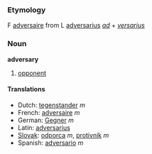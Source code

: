===Etymology===

F [[adversaire]] from L [[adversarius]] ''[[ad]]'' + ''[[versarius]]''
===Noun===
'''adversary'''

# [[opponent]]

====Translations====
*Dutch: [[tegenstander]] ''m''
*French: [[adversaire]] ''m''
*German: [[Gegner]] ''m''
*Latin: [[adversarius]]
*[[Slovak]]: [[odporca]] ''m'', [[protivník]] ''m''
*Spanish: [[adversario]] ''m''